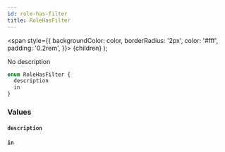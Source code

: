 ```yaml
---
id: role-has-filter
title: RoleHasFilter
---
```


<span
style={{
      backgroundColor: color,
      borderRadius: '2px',
      color: '#fff',
      padding: '0.2rem',
    }}>
{children}
</span>
);

No description

```graphql
enum RoleHasFilter {
  description
  in
}
```

### Values

#### `description`

#### `in`

